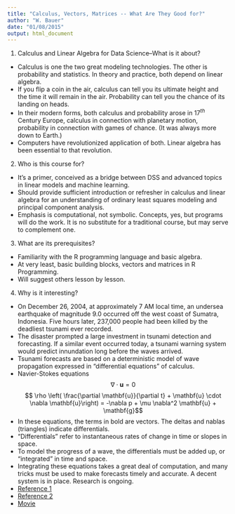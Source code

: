 ```yaml
---
title: "Calculus, Vectors, Matrices -- What Are They Good for?"
author: "W. Bauer"
date: "01/08/2015"
output: html_document
---
```


1. Calculus and Linear Algebra for Data Science--What is it about?
  * Calculus is one the two great modeling technologies. The other is probability and statistics. In theory and practice, both depend on linear algebra.
  * If you flip a coin in the air, calculus can tell you its ultimate height and the time it will remain in the air. Probability can tell you the chance of its landing on heads.
  * In their modern forms, both calculus and probability arose in 17$^{th}$ Century Europe, calculus in connection with planetary motion, probability in connection with games of chance. (It was always more down to Earth.) 
  * Computers have revolutionized application of both. Linear algebra has been essential to that revolution.
2. Who is this course for?
  * It's a primer, conceived as a bridge between DSS and advanced topics in linear models and machine learning.
  * Should provide sufficient introduction or refresher in calculus and linear algebra for an understanding of ordinary least squares modeling and principal component analysis.
  * Emphasis is computational, not symbolic. Concepts, yes, but programs will do the work. It is no substitute for a traditional course, but may serve to complement one.
3. What are its prerequisites? 
  * Familiarity with the R programming language and basic algebra. 
  * At very least, basic building blocks, vectors and matrices in R Programming.
  * Will suggest others lesson by lesson.
4. Why is it interesting?
  * On December 26, 2004, at approximately 7 AM local time, an undersea earthquake of magnitude 9.0 occurred off the west coast of Sumatra, Indonesia. Five hours later, 237,000 people had been killed by the deadliest tsunami ever recorded.
  * The disaster prompted a large investment in tsunami detection and forecasting. If a similar event occurred today, a tsunami warning system would predict innundation long before the waves arrived. 
  * Tsunami forecasts are based on a deterministic model of wave propagation expressed in "differential equations" of calculus.
  * Navier-Stokes equations$$\nabla \cdot \mathbf{u} = 0 $$ $$ \rho \left( \frac{\partial \mathbf{u}}{\partial t} + \mathbf{u} \cdot \nabla \mathbf{u}\right) = -\nabla p + \mu \nabla^2 \mathbf{u} + \mathbf{g}$$
  * In these equations, the terms in bold are vectors. The deltas and nablas (triangles) indicate differentials.
  * "Differentials" refer to instantaneous rates of change in time or slopes in space.
  * To model the progress of a wave, the differentials must be added up, or "integrated" in time and space.
  * Integrating these equations takes a great deal of computation, and many tricks must be used to make forecasts timely and accurate. A decent system is in place. Research is ongoing.
  * [Reference 1](http://en.wikipedia.org/wiki/2004_Indian_Ocean_earthquake_and_tsunami) 
  * [Reference 2](http://nctr.pmel.noaa.gov/tsunami-forecast.html)
  * [Movie](http://nctr.pmel.noaa.gov/animations/sumatraGlobe.mpg)
